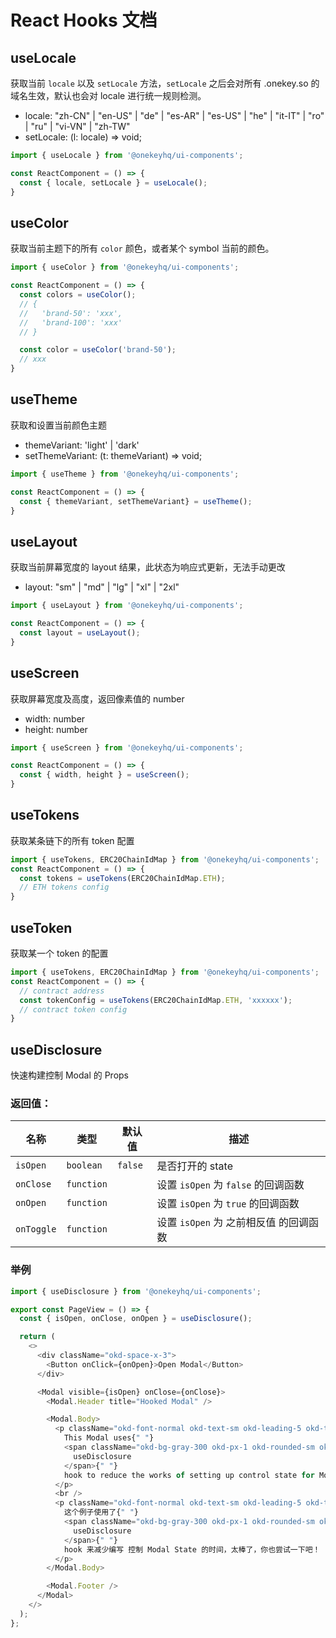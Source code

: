 
<Meta title="Basic/Hooks" />

# React Hooks 文档

## useLocale

获取当前 `locale` 以及 `setLocale` 方法，`setLocale` 之后会对所有 .onekey.so 的域名生效，默认也会对 locale 进行统一规则检测。

- locale: "zh-CN" | "en-US" | "de" | "es-AR" | "es-US" | "he" | "it-IT" | "ro" | "ru" | "vi-VN" | "zh-TW"
- setLocale: (l: locale) => void;

```js
import { useLocale } from '@onekeyhq/ui-components';

const ReactComponent = () => {
  const { locale, setLocale } = useLocale();
}
```

## useColor

获取当前主题下的所有 `color` 颜色，或者某个 symbol 当前的颜色。

```js
import { useColor } from '@onekeyhq/ui-components';

const ReactComponent = () => {
  const colors = useColor();
  // {
  //   'brand-50': 'xxx',
  //   'brand-100': 'xxx'
  // }

  const color = useColor('brand-50');
  // xxx
}
```

## useTheme

获取和设置当前颜色主题

- themeVariant: 'light' | 'dark'
- setThemeVariant: (t: themeVariant) => void;

```js
import { useTheme } from '@onekeyhq/ui-components';

const ReactComponent = () => {
  const { themeVariant, setThemeVariant} = useTheme();
}
```

## useLayout

获取当前屏幕宽度的 layout 结果，此状态为响应式更新，无法手动更改

- layout: "sm" | "md" | "lg" | "xl" | "2xl"

```js
import { useLayout } from '@onekeyhq/ui-components';

const ReactComponent = () => {
  const layout = useLayout();
}
```

## useScreen

获取屏幕宽度及高度，返回像素值的 number

- width: number
- height: number

```js
import { useScreen } from '@onekeyhq/ui-components';

const ReactComponent = () => {
  const { width, height } = useScreen();
}
```

## useTokens

获取某条链下的所有 token 配置

```js
import { useTokens, ERC20ChainIdMap } from '@onekeyhq/ui-components';
const ReactComponent = () => {
  const tokens = useTokens(ERC20ChainIdMap.ETH);
  // ETH tokens config
}
```

## useToken

获取某一个 token 的配置

```js
import { useTokens, ERC20ChainIdMap } from '@onekeyhq/ui-components';
const ReactComponent = () => {
  // contract address
  const tokenConfig = useTokens(ERC20ChainIdMap.ETH, 'xxxxxx');
  // contract token config
}
```

## useDisclosure

快速构建控制 Modal 的 Props

### 返回值：

| 名称       | 类型       | 默认值  | 描述                                   |
| ---------- | ---------- | ------- | -------------------------------------- |
| `isOpen`   | `boolean`  | `false` | 是否打开的 state                       |
| `onClose`  | `function` |         | 设置 `isOpen` 为 `false` 的回调函数    |
| `onOpen`   | `function` |         | 设置 `isOpen` 为 `true` 的回调函数     |
| `onToggle` | `function` |         | 设置 `isOpen` 为 之前相反值 的回调函数 |

### 举例

<UIProvider>
  <WithDisclosureHook />
</UIProvider>

```js
import { useDisclosure } from '@onekeyhq/ui-components';

export const PageView = () => {
  const { isOpen, onClose, onOpen } = useDisclosure();

  return (
    <>
      <div className="okd-space-x-3">
        <Button onClick={onOpen}>Open Modal</Button>
      </div>

      <Modal visible={isOpen} onClose={onClose}>
        <Modal.Header title="Hooked Modal" />

        <Modal.Body>
          <p className="okd-font-normal okd-text-sm okd-leading-5 okd-text-gray-900">
            This Modal uses{" "}
            <span className="okd-bg-gray-300 okd-px-1 okd-rounded-sm okd-font-medium okd-text-black">
              useDisclosure
            </span>{" "}
            hook to reduce the works of setting up control state for Modal, thast great, try it out yourself!
          </p>
          <br />
          <p className="okd-font-normal okd-text-sm okd-leading-5 okd-text-gray-900">
            这个例子使用了{" "}
            <span className="okd-bg-gray-300 okd-px-1 okd-rounded-sm okd-font-medium okd-text-black">
              useDisclosure
            </span>{" "}
            hook 来减少编写 控制 Modal State 的时间，太棒了，你也尝试一下吧！
          </p>
        </Modal.Body>

        <Modal.Footer />
      </Modal>
    </>
  );
};
```
